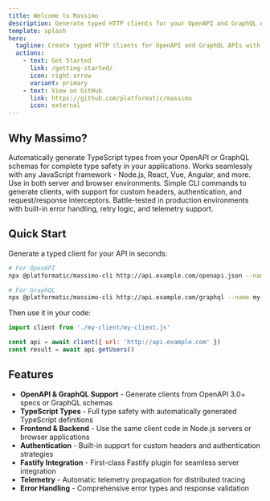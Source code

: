 ```yaml
---
title: Welcome to Massimo
description: Generate typed HTTP clients for your OpenAPI and GraphQL APIs
template: splash
hero:
  tagline: Create typed HTTP clients for OpenAPI and GraphQL APIs with automatic type generation and seamless integration with JavaScript and TypeScript frameworks.
  actions:
    - text: Get Started
      link: /getting-started/
      icon: right-arrow
      variant: primary
    - text: View on GitHub
      link: https://github.com/platformatic/massimo
      icon: external
---
```



## Why Massimo?

<CardGrid stagger>
	<Card title="Type-Safe Clients" icon="check-circle">
		Automatically generate TypeScript types from your OpenAPI or GraphQL schemas for complete type safety in your applications.
	</Card>
	<Card title="Framework Agnostic" icon="puzzle">
		Works seamlessly with any JavaScript framework - Node.js, React, Vue, Angular, and more. Use in both server and browser environments.
	</Card>
	<Card title="Developer Experience" icon="rocket">
		Simple CLI commands to generate clients, with support for custom headers, authentication, and request/response interceptors.
	</Card>
	<Card title="Production Ready" icon="shield">
		Battle-tested in production environments with built-in error handling, retry logic, and telemetry support.
	</Card>
</CardGrid>

## Quick Start

Generate a typed client for your API in seconds:

```bash
# For OpenAPI
npx @platformatic/massimo-cli http://api.example.com/openapi.json --name my-client

# For GraphQL  
npx @platformatic/massimo-cli http://api.example.com/graphql --name my-client --type graphql
```

Then use it in your code:

```js
import client from './my-client/my-client.js'

const api = await client({ url: 'http://api.example.com' })
const result = await api.getUsers()
```

## Features

- **OpenAPI & GraphQL Support** - Generate clients from OpenAPI 3.0+ specs or GraphQL schemas
- **TypeScript Types** - Full type safety with automatically generated TypeScript definitions
- **Frontend & Backend** - Use the same client code in Node.js servers or browser applications  
- **Authentication** - Built-in support for custom headers and authentication strategies
- **Fastify Integration** - First-class Fastify plugin for seamless server integration
- **Telemetry** - Automatic telemetry propagation for distributed tracing
- **Error Handling** - Comprehensive error types and response validation
